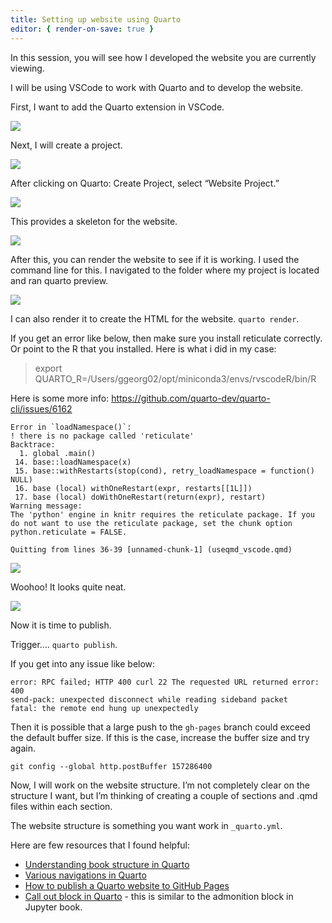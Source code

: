 ```yaml
---
title: Setting up website using Quarto
editor: { render-on-save: true }
---
```


In this session, you will see how I developed the website you are currently viewing.

I will be using VSCode to work with Quarto and to develop the website.

First, I want to add the Quarto extension in VSCode.

![](img/quartoextension.png)

Next, I will create a project.

![](img/addproject.png)

After clicking on Quarto: Create Project, select "Website Project."

![](img/websiteproject.png)

This provides a skeleton for the website.

![](img/quartoskeleton.png)

After this, you can render the website to see if it is working. I used the command line for this. I navigated to the folder where my project is located and ran quarto preview.

![](img/quartopreview.png)

I can also render it to create the HTML for the website. `quarto render`.

::: {.callout-warning}
If you get an error like below, then make sure you install reticulate correctly. Or point to the R that you installed. Here is what i did in my case:

>export QUARTO_R=/Users/ggeorg02/opt/miniconda3/envs/rvscodeR/bin/R

Here is some more info: [https://github.com/quarto-dev/quarto-cli/issues/6162](https://github.com/quarto-dev/quarto-cli/issues/6162)
```
Error in `loadNamespace()`:
! there is no package called 'reticulate'
Backtrace:
  1. global .main()
 14. base::loadNamespace(x)
 15. base::withRestarts(stop(cond), retry_loadNamespace = function() NULL)
 16. base (local) withOneRestart(expr, restarts[[1L]])
 17. base (local) doWithOneRestart(return(expr), restart)
Warning message:
The 'python' engine in knitr requires the reticulate package. If you do not want to use the reticulate package, set the chunk option python.reticulate = FALSE. 

Quitting from lines 36-39 [unnamed-chunk-1] (useqmd_vscode.qmd)
```
:::


![](img/quartorender.png)

Woohoo! It looks quite neat.

![](img/quartoafterrender.png)

Now it is time to publish. 


Trigger.... `quarto publish`. 

::: {.callout-caution}
If you get into any issue like below:

```
error: RPC failed; HTTP 400 curl 22 The requested URL returned error: 400
send-pack: unexpected disconnect while reading sideband packet
fatal: the remote end hung up unexpectedly
```
Then it is possible that a large push to the `gh-pages` branch could exceed the default buffer size. If this is the case, increase the buffer size and try again.

```
git config --global http.postBuffer 157286400
```
:::

Now, I will work on the website structure. I’m not completely clear on the structure I want, but I’m thinking of creating a couple of sections and .qmd files within each section.

The website structure is something you want work in `_quarto.yml`.


::: {.callout-note}
Here are few resources that I found helpful:

- [Understanding book structure in Quarto](https://quarto.org/docs/books/book-structure.html)
- [Various navigations in Quarto](https://quarto.org/docs/websites/website-navigation.html)
- [How to publish a Quarto website to GitHub Pages](https://quarto.org/docs/publishing/github-pages.html)
- [Call out block in Quarto](https://quarto.org/docs/authoring/callouts.html) - this is similar to the admonition block in Jupyter book.
:::


